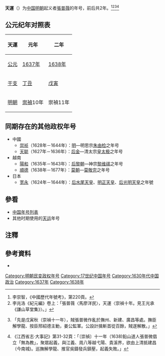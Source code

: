{{Eranamebox|年号=天運
|起讫时间= 1637年－1638年
|政权= 
|帝王= [[張普薇|張普薇]]
|历时= 2年
|timeline= <timeline>
ImageSize  = width:200 height:50
PlotArea   = width:180 height:30 left:10 bottom:20
TimeAxis   = orientation:horizontal
DateFormat = yyyy
Period     = from:1368 till:1644
AlignBars  = early
ScaleMajor = increment:60 start:1368
Colors =
  id:canvas value:rgb(1,1,0.85)
BackgroundColors = canvas:canvas
PlotData =
  width:15 color:black
  bar:era from:start till:end
  bar:era from:1637 till:1638 color:red
</timeline>
|说明= <span style="color: red">天運</span>在'''明朝'''时期的位置。
}}
'''天運'''（{{kj|1637年||1638年|}}）为[[中国|中国]][[明朝|明朝]]起义者[[張普薇|張普薇]]的年号，前后共2年。<ref>李崇智，《中國歷代年號考》，第220頁。</ref><ref>李兆洛《紀元編》卷上：「張普薇〈馬廖洋民〉，天運〈崇禎十年。見王光承《謙山草堂集》〉。」</ref><ref>{{cite wikisource|title=明季北略胡公平三縣土寇|author=|date=|first=|last=[[計六奇|計六奇]]|authorlink=|wslanguage=zh|wslink=明季北略/卷19}}「先是戊寅秋（崇禎十一年），賊張普微作亂於撫州、新建、廣昌等處。撫臣解學龍、按臣邢紹德主勦，姜公監軍。公設計擒斬首從百餘，賊遂解散。」</ref><ref>《江西省志·大事記》第31-32頁：「〔崇禎〕十一年（1638)鉛山道人張普微倡立「無為教」，聚眾起義，與江義、周八等越弋陽、貴溪界，欲由上清抵建昌（今南城)。巡撫解學龍、推官吳鑄發兵鎮壓，起義失敗。」</ref>

==公元纪年对照表==
{| class="wikitable"  style="text-align:center;"
!天運!!元年||二年
|-
![[公元|公元]]
|[[1637年|1637年]]||[[1638年|1638年]]
|-
![[干支|干支]]
|[[丁丑|丁丑]]||[[戊寅|戊寅]]
|-
![[明朝|明朝]]
|[[崇禎|崇禎]]10年||崇禎11年
|}

==同期存在的其他政权年号==
*中國
**[[崇祯|崇祯]]（1628年－1644年）：[[明朝|明]]—明思宗[[崇禎帝|朱由检]]之年号
**[[天聪|天聪]]（1627年－1636年）：[[后金|后金]]—清太宗[[皇太极|皇太极]]之年号
*越南
**[[陽和|陽和]]（1635年－1643年）：[[后黎朝|后黎朝]]—神宗[[黎神宗|黎维祺]]之年号
**[[顺德_(越南)|順德]]（1638年－1677年）：[[莫朝|莫朝]]—[[莫敬宇|莫敬完]]之年号
*日本
**[[宽永|宽永]]（1624年－1644年）：[[后水尾天皇|后水尾天皇]]、[[明正天皇|明正天皇]]、[[后光明天皇|后光明天皇]]之年號

==參看==
*[[中国年号列表|中国年号列表]]
*其他时期使用的[[天运|天运]]年号

==注釋==
{{Reflist|2}}

==參考資料==
*{{Cite book zh | author = 李崇智 | title = 中国历代年号考 | format =| url =| date = 2004年12月 | publisher = 中华书局 | location = 北京 | id=ISBN 7101025129}}
{{明朝年號}}

[[Category:明朝民变政权年号|Category:明朝民变政权年号]]
[[Category:17世纪中国年号|Category:17世纪中国年号]]
[[Category:1630年代中国政治|Category:1630年代中国政治]]
[[Category:1637年|Category:1637年]]
[[Category:1638年|Category:1638年]]